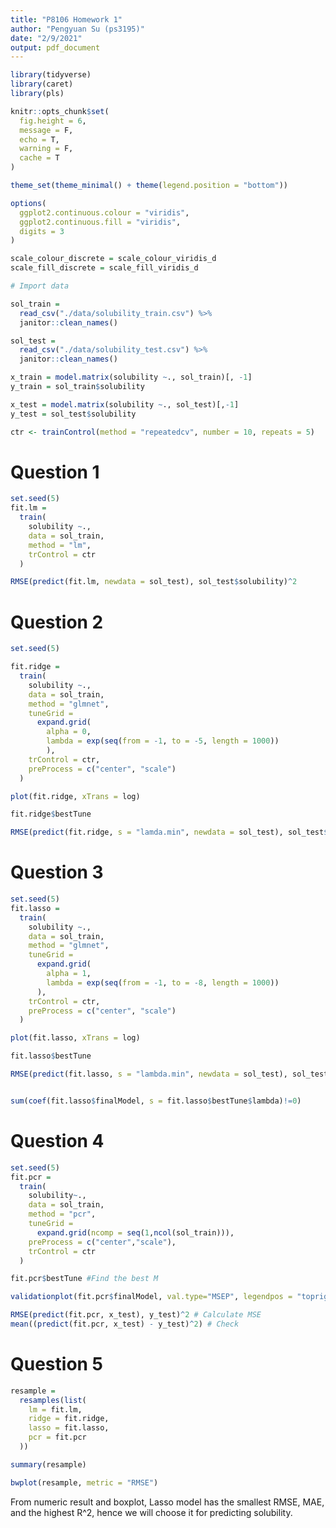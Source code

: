 ```yaml
---
title: "P8106 Homework 1"
author: "Pengyuan Su (ps3195)"
date: "2/9/2021"
output: pdf_document
---
```


```r
library(tidyverse)
library(caret)
library(pls)

knitr::opts_chunk$set(
  fig.height = 6,
  message = F,
  echo = T,
  warning = F,
  cache = T
)

theme_set(theme_minimal() + theme(legend.position = "bottom"))

options(
  ggplot2.continuous.colour = "viridis",
  ggplot2.continuous.fill = "viridis",
  digits = 3
)

scale_colour_discrete = scale_colour_viridis_d
scale_fill_discrete = scale_fill_viridis_d
```

```r
# Import data

sol_train = 
  read_csv("./data/solubility_train.csv") %>% 
  janitor::clean_names()

sol_test = 
  read_csv("./data/solubility_test.csv") %>% 
  janitor::clean_names()

x_train = model.matrix(solubility ~., sol_train)[, -1]
y_train = sol_train$solubility

x_test = model.matrix(solubility ~., sol_test)[,-1]
y_test = sol_test$solubility

ctr <- trainControl(method = "repeatedcv", number = 10, repeats = 5)
```


# Question 1

```r
set.seed(5)
fit.lm = 
  train(
    solubility ~.,
    data = sol_train,
    method = "lm",
    trControl = ctr
  )

RMSE(predict(fit.lm, newdata = sol_test), sol_test$solubility)^2
```

# Question 2

```r
set.seed(5)

fit.ridge = 
  train(
    solubility ~.,
    data = sol_train,
    method = "glmnet",
    tuneGrid = 
      expand.grid(
        alpha = 0, 
        lambda = exp(seq(from = -1, to = -5, length = 1000))
        ),
    trControl = ctr,
    preProcess = c("center", "scale")
  )

plot(fit.ridge, xTrans = log)

fit.ridge$bestTune

RMSE(predict(fit.ridge, s = "lamda.min", newdata = sol_test), sol_test$solubility)^2
```

# Question 3

```r
set.seed(5)
fit.lasso = 
  train(
    solubility ~.,
    data = sol_train,
    method = "glmnet",
    tuneGrid = 
      expand.grid(
        alpha = 1,
        lambda = exp(seq(from = -1, to = -8, length = 1000))
      ),
    trControl = ctr,
    preProcess = c("center", "scale")
  )

plot(fit.lasso, xTrans = log)

fit.lasso$bestTune

RMSE(predict(fit.lasso, s = "lambda.min", newdata = sol_test), sol_test$solubility)^2


sum(coef(fit.lasso$finalModel, s = fit.lasso$bestTune$lambda)!=0)
```


# Question 4

```r
set.seed(5)
fit.pcr =
  train(
    solubility~.,
    data = sol_train,
    method = "pcr",
    tuneGrid = 
      expand.grid(ncomp = seq(1,ncol(sol_train))),
    preProcess = c("center","scale"),
    trControl = ctr
  )

fit.pcr$bestTune #Find the best M

validationplot(fit.pcr$finalModel, val.type="MSEP", legendpos = "topright")

RMSE(predict(fit.pcr, x_test), y_test)^2 # Calculate MSE
mean((predict(fit.pcr, x_test) - y_test)^2) # Check
```

# Question 5

```r
resample = 
  resamples(list(
    lm = fit.lm,
    ridge = fit.ridge,
    lasso = fit.lasso,
    pcr = fit.pcr
  ))

summary(resample)

bwplot(resample, metric = "RMSE")
```

From numeric result and boxplot, Lasso model has the smallest RMSE, MAE, and the highest R^2, hence we will choose it for predicting solubility.
